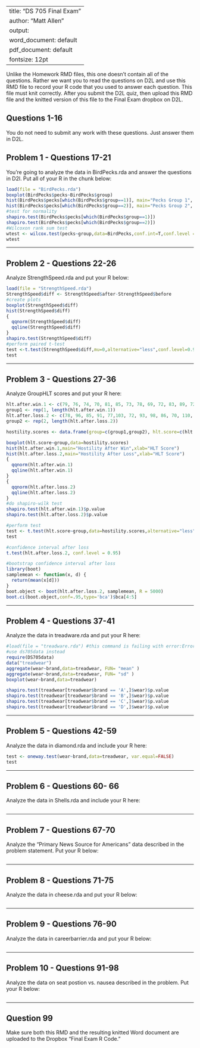 
---
title: "DS 705 Final Exam"
author: "Matt Allen"
output:
  word_document: default
  pdf_document: default
fontsize: 12pt
---

Unlike the Homework RMD files, this one doesn't contain all of the questions.  Rather we want you to read the questions on D2L and use this RMD file to record your R code that you used to answer each question.  This file must knit correctly.  After you submit the D2L quiz, then upload this RMD file and the knitted version of this file to the Final Exam dropbox on D2L.

## Questions 1-16

You do not need to submit any work with these questions.  Just answer them in D2L.

## Problem 1 - Questions 17-21

You're going to analyze the data in BirdPecks.rda and answer the questions in D2l.  Put all of your R in the chunk below:

```r
load(file = "BirdPecks.rda")
boxplot(BirdPecks$pecks~BirdPecks$group)
hist(BirdPecks$pecks[which(BirdPecks$group==1)], main="Pecks Group 1", xlab = "Pecks")
hist(BirdPecks$pecks[which(BirdPecks$group==2)], main="Pecks Group 2", xlab = "Pecks") 
#test for normality
shapiro.test(BirdPecks$pecks[which(BirdPecks$group==1)])
shapiro.test(BirdPecks$pecks[which(BirdPecks$group==2)])
#Wilcoxon rank sum test
wtest <- wilcox.test(pecks~group,data=BirdPecks,conf.int=T,conf.level = 0.90)
wtest
```

---

## Problem 2 - Questions 22-26

Analyze StrengthSpeed.rda and put your R below:

```r
load(file = "StrengthSpeed.rda")
StrengthSpeed$diff <- StrengthSpeed$after-StrengthSpeed$before
#create plots
boxplot(StrengthSpeed$diff)
hist(StrengthSpeed$diff)
{
  qqnorm(StrengthSpeed$diff)
  qqline(StrengthSpeed$diff)
}
shapiro.test(StrengthSpeed$diff)
#perform paired t-test
test <-t.test(StrengthSpeed$diff,mu=0,alternative="less",conf.level=0.95)
test
```

---

## Problem 3 - Questions 27-36

Analyze GroupHLT scores and put your R here:

```r
hlt.after.win.1 <- c(79, 76, 74, 70, 81, 85, 73, 78, 69, 72, 83, 89, 72, 79, 75)
group1 <- rep(1, length(hlt.after.win.1))
hlt.after.loss.2 <- c(78, 96, 85, 91, 77,103, 72, 93, 98, 86, 70, 110, 70, 91, 99)
group2 <- rep(2, length(hlt.after.loss.2))

hostility.scores <- data.frame(group=c(group1,group2), hlt.score=c(hlt.after.win.1,hlt.after.loss.2))

boxplot(hlt.score~group,data=hostility.scores)
hist(hlt.after.win.1,main="Hostility After Win",xlab="HLT Score")
hist(hlt.after.loss.2,main="Hostility After Loss",xlab="HLT Score")
{
  qqnorm(hlt.after.win.1)
  qqline(hlt.after.win.1)
}
{
  qqnorm(hlt.after.loss.2)
  qqline(hlt.after.loss.2)
}
#do shapiro-wilk test
shapiro.test(hlt.after.win.1)$p.value
shapiro.test(hlt.after.loss.2)$p.value

#perform test
test <- t.test(hlt.score~group,data=hostility.scores,alternative="less")
test

#confidence interval after loss
t.test(hlt.after.loss.2, conf.level = 0.95)

#bootstrap confidence interval after loss
library(boot)
samplemean <- function(x, d) {
  return(mean(x[d]))
}
boot.object <- boot(hlt.after.loss.2, samplemean, R = 5000)
boot.ci(boot.object,conf=.95,type='bca')$bca[4:5]
```

---

## Problem 4 - Questions 37-41

Analyze the data in treadware.rda and put your R here:

```r
#load(file = "treadware.rda") #this command is failing with error:Error in readChar(con, 5L, useBytes = TRUE) : cannot open the connection
#use ds705data instead
require(DS705data)
data("treadwear")
aggregate(wear~brand,data=treadwear, FUN= "mean" )
aggregate(wear~brand,data=treadwear, FUN= "sd" )
boxplot(wear~brand,data=treadwear)

shapiro.test(treadwear[treadwear$brand == 'A',]$wear)$p.value
shapiro.test(treadwear[treadwear$brand == 'B',]$wear)$p.value
shapiro.test(treadwear[treadwear$brand == 'C',]$wear)$p.value
shapiro.test(treadwear[treadwear$brand == 'D',]$wear)$p.value
```

---

## Problem 5 - Questions 42-59

Analyze the data in diamond.rda and include your R here:

```r
test <- oneway.test(wear~brand,data=treadwear, var.equal=FALSE)
test
```

---

## Problem 6 - Questions 60- 66

Analyze the data in Shells.rda and include your R here:

```r

```

---

## Problem 7 - Questions 67-70

Analyze the "Primary News Source for Americans" data described in the problem statement.  Put your R below:

```r

```

---

## Problem 8 - Questions 71-75

Analyze the data in cheese.rda and put your R below:

```r

```

---

## Problem 9 - Questions 76-90

Analyze the data in careerbarrier.rda and put your R below:

```r

```

---

## Problem 10 - Questions 91-98

Analyze the data on seat postion vs. nausea described in the problem.  Put your R below:

```r

```

---

## Question 99

Make sure both this RMD and the resulting knitted Word document are uploaded to the Dropbox "Final Exam R Code."
